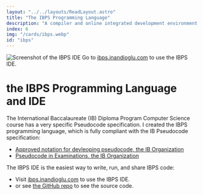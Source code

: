 ```yaml
---
layout: "../../layouts/ReadLayout.astro"
title: "The IBPS Programming Language"
description: "A compiler and online integrated development environment for my new programming language"
index: 6
img: "/cards/ibps.webp"
id: "ibps"
---
```


<img
  class="scale-110"
  src="/readassets/ibps_screenshot.webp"
  alt="Screenshot of the IBPS IDE"
/>
<span class="text-sm">
  Go to [ibps.inandioglu.com](https://ibps.inandioglu.com) to use the IBPS IDE.
</span>

# the IBPS Programming Language and IDE

The International Baccalaureate (IB) Diploma Program Computer Science course has a very specific Pseudocode specification.
I created the IBPS programming language, which is fully compliant with the IB Pseudocode specification:

- [Approved notation for devleoping pseudocode, the IB Organization](https://ib.compscihub.net/wp-content/uploads/2015/04/IB-Pseudocode-rules-more.pdf)
- [Pseudocode in Examinations, the IB Organization](https://ib.compscihub.net/wp-content/uploads/2015/04/IB-Pseudocode-rules.pdf)

The IBPS IDE is the easiest way to write, run, and share IBPS code:
- Visit [ibps.inandioglu.com](https://ibps.inandioglu.com) to use the IBPS IDE.
- or see [the GitHub repo](https://github.com/baris-inandi/ibps) to see the source code.
